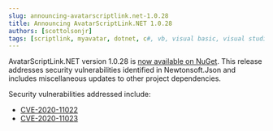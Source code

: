 ```yaml
---
slug: announcing-avatarscriptlink.net-1.0.28
title: Announcing AvatarScriptLink.NET 1.0.28
authors: [scottolsonjr]
tags: [scriptlink, myavatar, dotnet, c#, vb, visual basic, visual studio, nuget]
---
```


AvatarScriptLink.NET version 1.0.28 is [now available on NuGet](https://www.nuget.org/packages/RarelySimple.AvatarScriptLink/1.0.28).
This release addresses security vulnerabilities identified in Newtonsoft.Json and includes miscellaneous updates to other project dependencies.

Security vulnerabilities addressed include:

* [CVE-2020-11022](https://github.com/rarelysimple/RarelySimple.AvatarScriptLink/issues/8)
* [CVE-2020-11023](https://github.com/rarelysimple/RarelySimple.AvatarScriptLink/issues/9)
